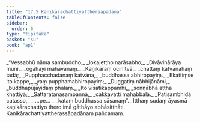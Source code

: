 ```yaml
---
title: "17.5 Kaṇikārachattiyattheraapadāna"
tableOfContents: false
sidebar:
  order: 6
type: "tipitaka"
basket: "su"
book: "ap1"
---
```



<DynamicBreadcrumb />

<Division number="23" book="ap1">

<Paragraph number="2463" type="verses" book="ap1">
_“Vessabhū nāma sambuddho,_  
_lokajeṭṭho narāsabho;_  
_Divāvihārāya muni,_  
_ogāhayi mahāvanaṃ._  

</Paragraph>

</Division>
<Division number="24" book="ap1">

<Paragraph number="2464" type="verses" book="ap1">
_Kaṇikāraṃ ocinitvā,_  
_chattaṃ katvānahaṃ tadā;_  
_Pupphacchadanaṃ katvāna,_  
_buddhassa abhiropayiṃ._  

</Paragraph>

</Division>
<Division number="25" book="ap1">

<Paragraph number="2465" type="verses" book="ap1">
_Ekattiṃse ito kappe,_  
_yaṃ pupphamabhiropayiṃ;_  
_Duggatiṃ nābhijānāmi,_  
_buddhapūjāyidaṃ phalaṃ._  

</Paragraph>

</Division>
<Division number="26" book="ap1">

<Paragraph number="2466" type="verses" book="ap1">
_Ito vīsatikappamhi,_  
_soṇṇābhā aṭṭha khattiyā;_  
_Sattaratanasampannā,_  
_cakkavattī mahabbalā._  

</Paragraph>

</Division>
<Division number="27" book="ap1">

<Paragraph number="2467" type="verses" book="ap1">
_Paṭisambhidā catasso,_  
_ …pe… _  
_kataṃ buddhassa sāsanaṃ”._  

</Paragraph>

<Paragraph number="2468" book="ap1">
Itthaṃ sudaṃ āyasmā kaṇikārachattiyo thero imā gāthāyo abhāsitthāti.

</Paragraph>
</Division>

<Paragraph number="2469" type="center" book="ap1">
Kaṇikārachattiyattherassāpadānaṃ pañcamaṃ.
</Paragraph>